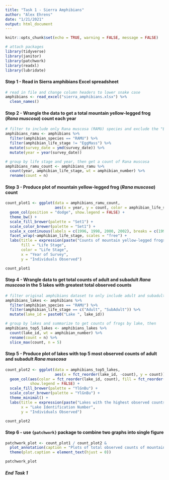 ```yaml
---
title: "Task 1 - Sierra Amphibians"
author: "Alex Ehrens"
date: "1/21/2021"
output: html_document
---
```


```r
knitr::opts_chunk$set(echo = TRUE, warning = FALSE, message = FALSE)

# attach packages
library(tidyverse)
library(janitor)
library(patchwork)
library(readxl)
library(lubridate)
```

#### Step 1 - Read in Sierra amphibians Excel spreadsheet
```r
# read in file and change column headers to lower snake case
amphibians <- read_excel("sierra_amphibians.xlsx") %>% 
  clean_names()
```

#### Step 2 - Wrangle the data to get a total mountain yellow-legged frog (*Rana muscosa*) count each year
```r
# filter to include only Rana muscosa (RAMU) species and exclude the "EggMass" life stage, then convert survey_date to date format and pull out just the year
amphibians_ramu <- amphibians %>% 
  filter(amphibian_species == "RAMU") %>% 
  filter(amphibian_life_stage != "EggMass") %>%
  mutate(survey_date = ymd(survey_date)) %>% 
  mutate(year = year(survey_date))

# group by life stage and year, then get a count of Rana muscosa
amphibians_ramu_count <- amphibians_ramu %>% 
  count(year, amphibian_life_stage, wt = amphibian_number) %>% 
  rename(count = n)
```

#### Step 3 - Produce plot of mountain yellow-legged frog (*Rana muscosa*) count
```r
count_plot1 <- ggplot(data = amphibians_ramu_count,
                      aes(x = year, y = count, color = amphibian_life_stage, fill = amphibian_life_stage)) +
  geom_col(position = "dodge", show.legend = FALSE) +
  theme_bw() +
  scale_fill_brewer(palette = "Set1") +
  scale_color_brewer(palette = "Set1") +
  scale_x_continuous(labels = c(1996, 1998, 2000, 2002), breaks = c(1996, 1998, 2000, 2002)) +
  facet_wrap(~amphibian_life_stage, scales = "free") +
  labs(title = expression(paste("Counts of mountain yellow-legged frogs (", italic("Rana muscosa"), ") by year and life stage")),
       fill = "Life Stage",
       color = "Life Stage",
       x = "Year of Survey",
       y = "Individuals Observed")

count_plot1
```

#### Step 4 - Wrangle data to get total counts of adult and subadult *Rana muscosa* in the 5 lakes with greatest total observed counts
```r
# filter original amphibians dataset to only include adult and subadult frogs, then reformat lake ID
amphibians_lakes <- amphibians %>% 
  filter(amphibian_species == "RAMU") %>% 
  filter(amphibian_life_stage == c("Adult", "SubAdult")) %>% 
  mutate(lake_id = paste0("Lake ", lake_id))

# group by lakes and summarize to get counts of frogs by lake, then 
amphibians_top5_lakes <- amphibians_lakes %>% 
  count(lake_id, wt = amphibian_number) %>% 
  rename(count = n) %>% 
  slice_max(count, n = 5)
```

#### Step 5 - Produce plot of lakes with top 5 most observed counts of adult and subadult *Rana muscosa*
```r
count_plot2 <- ggplot(data = amphibians_top5_lakes,
                      aes(x = fct_reorder(lake_id, -count), y = count)) +
  geom_col(aes(color = fct_reorder(lake_id, count), fill = fct_reorder(lake_id, count)),
           show.legend = FALSE) +
  scale_fill_brewer(palette = "YlGnBu") +
  scale_color_brewer(palette = "YlGnBu") +
  theme_minimal() +
  labs(title = expression(paste("Lakes with the highest observed counts of adult and subadult ", italic("Rana muscosa"))),
       x = "Lake Identification Number",
       y = "Individuals Observed")

count_plot2
```

#### Step 6 - use `{patchwork}` package to combine two graphs into single figure 
```r
patchwork_plot <- count_plot1 / count_plot2 & 
  plot_annotation(caption = "Plots of total observed counts of mountain yellow-legged frogs (Rana muscosa) in the lakes and ponds of the Sierra Nevada \nmountains of California. Plot 1 (top) displays counts of individuals by year of survey and amphibian life stage (Adult in red, \nSubAdult in blue, and Tadpole in green). Plot 2 (bottom) shows the total observed counts of combined Adults and SubAdults \nin the 5 lakes with the highest number of observed individuals. Data from The Sierra Lakes Inventory Project, 2020.") &
  theme(plot.caption = element_text(hjust = 0))

patchwork_plot
```

##### End Task 1